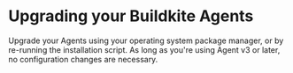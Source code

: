 # Upgrading your Buildkite Agents

Upgrade your Agents using your operating system package manager, or by re-running the installation script.
As long as you're using Agent v3 or later, no configuration changes are necessary.
